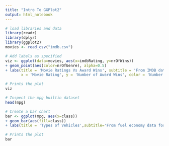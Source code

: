 ```yaml
---
title: "Intro To GGPlot2"
output: html_notebook
---
```


```r
# load libraries and data
library(readr)
library(dplyr)
library(ggplot2)
movies <- read_csv("imdb.csv")
```

```r
# Add labels as specified
viz <- ggplot(data=movies, aes(x=imdbRating, y=nrOfWins)) 
+ geom_point(aes(color=nrOfGenre), alpha=0.5) 
+ labs(title = 'Movie Ratings Vs Award Wins', subtitle = 'From IMDB dataset',
       x = 'Movie Rating', y = 'Number of Award Wins', color = 'Number of Genre')

# Prints the plot
viz
```

```r
# Inspect the mpg builtin dataset
head(mpg)
```

```r
# Create a bar chart
bar <- ggplot(mpg, aes(x=class)) 
+ geom_bar(aes(fill=class)) 
+ labs(title = 'Types of Vehicles',subtitle='From fuel economy data for popular car models (1999-2008)')

# Prints the plot
bar
```